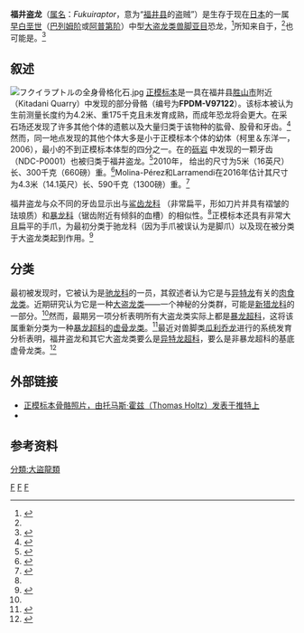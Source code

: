 {{Automatic taxobox
| fossil_range = [[白垩纪|白垩纪]]早期，{{fossilrange|127|115|latest=100}}
| image = Fukuiraptor skeleton.jpg
| image_caption = 骨骼重建
| taxon = Fukuiraptor
| authority = Azuma & Currie, 2000
| type_species = '''北谷福井盗龙<br />''Fukuiraptor kitadaniensis'''''
| type_species_authority = Azuma & Currie, 2000
| subdivision_ranks = 
| subdivision = 
}}

'''福井盗龙'''（[[属名|属名]]：''Fukuiraptor''，意为“[[福井县|福井县]]的盗贼”）是生存于现在[[日本|日本]]的一属[[白垩纪|早白垩世]]（[[巴列姆阶|巴列姆阶]]或[[阿普第阶|阿普第阶]]）中型[[大盗龙类|大盗龙类]][[兽脚亚目|兽脚亚目]]恐龙，<ref>{{Cite journal|last1=Azuma|first1=Yoichi|last2=Philip J.|first2=Currie|date=2000|title=A new carnosaur (Dinosauria: Theropoda) from the Lower Cretaceous of Japan|url=https://archive.org/details/sim_canadian-journal-of-earth-sciences_2000-12_37_12/page/1735|journal=Canadian Journal of Earth Sciences|volume=37|issue=12|pages=1735–1753|doi=10.1139/e00-064|bibcode=2000CaJES..37.1735A}}</ref>所知来自于{{link-en|北谷组|Kitadani Formation}}，<ref name="CurrieAzuma-2006" />也可能是{{link-en|濑林组|Sebayashi Formation}}。<ref>{{Cite web|title=A tooth of Fukuiraptor aff. F. kitadaniensis from the Lower Cretaceous Sebayashi Formation, Sanchu Cretaceous, Japan: 東京学芸大学リポジトリ|url=http://ir.u-gakugei.ac.jp/handle/2309/107121|access-date=2020-10-09|website=ir.u-gakugei.ac.jp|archive-date=2021-01-09|archive-url=https://web.archive.org/web/20210109051048/http://ir.u-gakugei.ac.jp/handle/2309/107121|dead-url=no}}</ref>

== 叙述 ==
[[File:フクイラプトルの全身骨格化石.jpg|thumb]] 
[[正模标本|正模标本]]是一具在福井县[[胜山市|胜山市]]附近{{link-en|北谷采石场|Kitadani Formation}}（Kitadani Quarry）中发现的部分骨骼（编号为'''FPDM-V97122'''）。该标本被认为生前测量长度约为4.2米、重175千克且未发育成熟，而成年恐龙将会更大。在采石场还发现了许多其他个体的遗骸以及大量归类于该物种的肱骨、股骨和牙齿。<ref name="CurrieAzuma-2006">{{Cite journal |last1=Currie |first1=P.J. |last2=Azuma |first2=Y. |year=2006 |title=New specimens, including a growth series, of ''Fukuiraptor'' (Dinosauria, Theropoda) from the Lower Cretaceous Kitadani Quarry of Japan |journal=J. Paleont. Soc. Korea |volume=22 |issue=1 |pages=173–193 |via=ResearchGate|url=https://www.researchgate.net/publication/40664042}}</ref>然而，同一地点发现的其他个体大多是小于正模标本个体的幼体（柯里＆东洋一，2006），最小的不到正模标本体型的四分之一。在{{link-en|濑林组|Sebayashi Formation}}的[[砾岩|砾岩]] 中发现的一颗牙齿（NDC-P0001）也被归类于福井盗龙。<ref>{{Cite journal|last1=Molnar|first1=Ralph E.|last2=Obata|first2=Ikuwo|last3=Tanimoto|first3=Masahiro|last4=Matsukawa|first4=Masaki|date=2009|title=A tooth of Fukuiraptor aff. F. kitadaniensis from the Lower Cretaceous Sebayashi Formation, Sanchu Cretaceous, Japan|url=https://www.researchgate.net/publication/43696092|journal=Bulletin of Tokyo Gakugei University, Division of Natural Sciences|volume=61|pages=105–117|via=ResearchGate}}</ref>2010年，{{link-en|格雷戈里·S·保罗|Gregory S. Paul}} 给出的尺寸为5米（16英尺）长、300千克（660磅）重。<ref>{{Cite book|last=Paul|first=Gregory S.|title=The Princeton Field Guide to Dinosaurs|url=https://archive.org/details/princetonfieldgu00paul|publisher=Princeton University Press|year=2010|location=New Jersey|pages=[https://archive.org/details/princetonfieldgu00paul/page/n98 98]}}</ref>Molina-Pérez和Larramendi在2016年估计其尺寸为4.3米（14.1英尺）长、590千克（1300磅）重。<ref>{{Cite book|last=Molina-Pérez & Larramendi|title=Récords y curiosidades de los dinosaurios Terópodos y otros dinosauromorfos|publisher=Larousse|year=2016|location=Barcelona, Spain|pages=263}}</ref>

福井盗龙与众不同的牙齿显示出与[[鲨齿龙科|鲨齿龙科]] （非常扁平，形如刀片并具有褶皱的珐琅质）和[[暴龙科|暴龙科]]（锯齿附近有倾斜的血槽）的相似性。<ref name="CurrieAzuma-2006" />正模标本还具有非常大且扁平的手爪，为最初分类于驰龙科（因为手爪被误认为是脚爪）以及现在被分类于大盗龙类起到作用。<ref name="Benson-etal-2010">{{Cite journal|last1=Benson|first1=R. B. J.|last2=Carrano|first2=M. T.|last3=Brusatte|first3=S. L.|date=2010|title=A new clade of archaic large-bodied predatory dinosaurs (Theropoda: Allosauroidea) that survived to the latest Mesozoic|url=https://www.researchgate.net/publication/272152523|journal=Naturwissenschaften|volume=97|issue=1|pages=71–78|bibcode=2010NW.....97...71B|doi=10.1007/s00114-009-0614-x|pmid=19826771|s2cid=22646156}}</ref>

== 分类 ==
最初被发现时，它被认为是[[驰龙科|驰龙科]]的一员，其叙述者认为它是与[[异特龙|异特龙]]有关的[[肉食龙类|肉食龙类]]。近期研究认为它是一种[[大盗龙类|大盗龙类]]――一个神秘的分类群，可能是[[新猎龙科|新猎龙科]]的一部分。<ref name="Benson-etal-2010" />然而，最期另一项分析表明所有大盗龙类实际上都是[[暴龙超科|暴龙超科]]，这将该属重新分类为一种[[暴龙超科|暴龙超科]]的[[虚骨龙类|虚骨龙类]]。<ref>{{Cite journal |last1=Novas |first1=F. E. |last2=Agnolín |first2=F. L. |last3=Ezcurra |first3=M. D. |last4=Canale |first4=J. I. |last5=Porfiri |first5=J. D. |year=2012 |title=Megaraptorans as members of an unexpected evolutionary radiation of tyrant-reptiles in Gondwana |url=http://www.ameghiniana.org.ar/index.php/ameghiniana/article/view/868/1618 |journal=[[Ameghiniana|Ameghiniana]] |volume=49 |issue=4(R): Suplemento Resúmenes [Abstracts] |pages=R33 |access-date=2021-01-07 |archive-date=2016-03-11 |archive-url=https://web.archive.org/web/20160311112309/http://www.ameghiniana.org.ar/index.php/ameghiniana/article/view/868/1618 |dead-url=no }}</ref>最近对兽脚类[[瓜利乔龙|瓜利乔龙]]进行的系统发育分析表明，福井盗龙和其它大盗龙类要么是[[异特龙超科|异特龙超科]]，要么是非暴龙超科的基底虚骨龙类。<ref>{{Cite journal |last1=Apesteguía |first1=Sebastián |last2=Smith |first2=Nathan D. |last3=Valieri |first3=Rubén Juárez |last4=Makovicky |first4=Peter J. |date=13 July 2016 |title=An Unusual New Theropod with a Didactyl Manus from the Upper Cretaceous of Patagonia, Argentina |journal=PLOS ONE |volume=11 |issue=7 |pages=e0157793 |doi=10.1371/journal.pone.0157793 |pmid=27410683 |issn=1932-6203|bibcode=2016PLoSO..1157793A |pmc=4943716 }}</ref>

==外部链接==
* [https://pbs.twimg.com/media/D1I5bXKWoAAFAL9.jpg:large 正模标本骨骼照片，由托马斯·霍兹（Thomas Holtz）发表于推特上] {{Wayback|url=https://pbs.twimg.com/media/D1I5bXKWoAAFAL9.jpg:large |date=20200809094805 }}
* {{cite web |archive-url=https://web.archive.org/web/20060829135247/http://www.dinosaur.pref.fukui.jp/en/ddic/Fukuiraptor.html|url=http://www.dinosaur.pref.fukui.jp/en/ddic/Fukuiraptor.html |archive-date =29 August 2006 |title=Fukuiraptor kitadaniensis |publisher=Fukui Prefectural Dinosaur Museum }}

==参考资料==
{{Reflist}}
{{Theropoda|A.}}
{{Taxonbar|from=Q132536}}

[[Category:上白堊紀恐龍|F]]
[[Category:亞洲恐龍|F]]
[[Category:新獵龍科|F]]
[[分類:大盜龍類|分類:大盜龍類]]